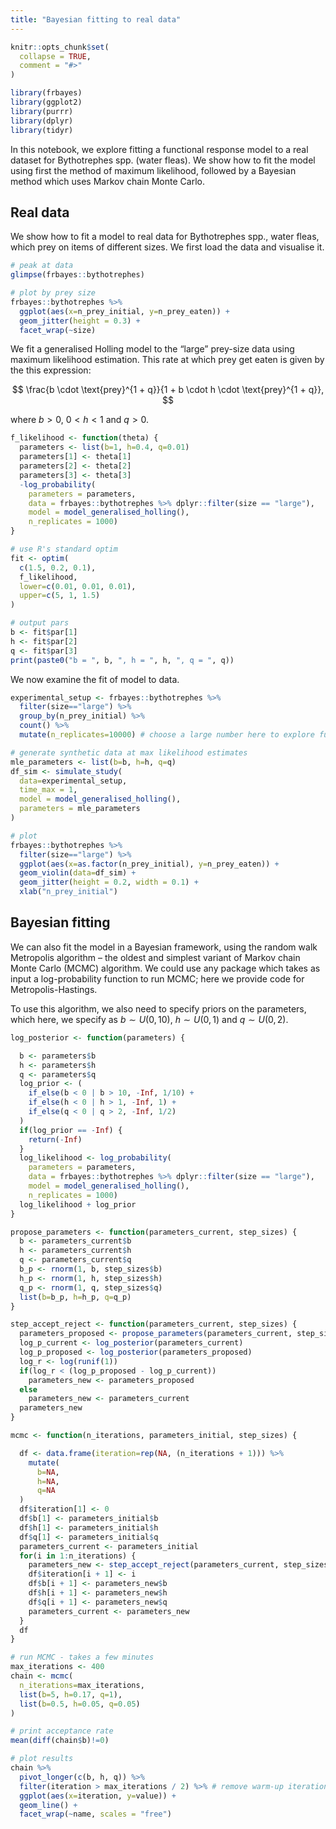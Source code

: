 ```yaml
---
title: "Bayesian fitting to real data"
---
```


```r
knitr::opts_chunk$set(
  collapse = TRUE,
  comment = "#>"
)
```

```r
library(frbayes)
library(ggplot2)
library(purrr)
library(dplyr)
library(tidyr)
```


In this notebook, we explore fitting a functional response model to a real dataset for Bythotrephes spp. (water fleas). We show how to fit the model using first the method of maximum likelihood, followed by a Bayesian method which uses Markov chain Monte Carlo.

## Real data
We show how to fit a model to real data for Bythotrephes spp., water fleas, which prey on items of different sizes. We first load the data and visualise it.
```r
# peak at data
glimpse(frbayes::bythotrephes)

# plot by prey size
frbayes::bythotrephes %>%
  ggplot(aes(x=n_prey_initial, y=n_prey_eaten)) +
  geom_jitter(height = 0.3) +
  facet_wrap(~size)
```

We fit a generalised Holling model to the "large" prey-size data using maximum likelihood estimation. This rate at which prey get eaten is given by the this expression:

$$
\frac{b \cdot \text{prey}^{1 + q}}{1 + b \cdot h \cdot \text{prey}^{1 + q}},
$$

where $b>0$, $0<h<1$ and $q>0$.

```r
f_likelihood <- function(theta) {
  parameters <- list(b=1, h=0.4, q=0.01)
  parameters[1] <- theta[1]
  parameters[2] <- theta[2]
  parameters[3] <- theta[3]
  -log_probability(
    parameters = parameters,
    data = frbayes::bythotrephes %>% dplyr::filter(size == "large"),
    model = model_generalised_holling(),
    n_replicates = 1000)
}

# use R's standard optim
fit <- optim(
  c(1.5, 0.2, 0.1),
  f_likelihood,
  lower=c(0.01, 0.01, 0.01),
  upper=c(5, 1, 1.5)
)

# output pars
b <- fit$par[1]
h <- fit$par[2]
q <- fit$par[3]
print(paste0("b = ", b, ", h = ", h, ", q = ", q))
```

We now examine the fit of model to data.
```r
experimental_setup <- frbayes::bythotrephes %>%
  filter(size=="large") %>%
  group_by(n_prey_initial) %>%
  count() %>%
  mutate(n_replicates=10000) # choose a large number here to explore full predictive distribution

# generate synthetic data at max likelihood estimates
mle_parameters <- list(b=b, h=h, q=q)
df_sim <- simulate_study(
  data=experimental_setup,
  time_max = 1,
  model = model_generalised_holling(),
  parameters = mle_parameters
)

# plot
frbayes::bythotrephes %>%
  filter(size=="large") %>%
  ggplot(aes(x=as.factor(n_prey_initial), y=n_prey_eaten)) +
  geom_violin(data=df_sim) +
  geom_jitter(height = 0.2, width = 0.1) +
  xlab("n_prey_initial")
```


## Bayesian fitting
We can also fit the model in a Bayesian framework, using the random walk Metropolis algorithm -- the oldest and simplest variant of Markov chain Monte Carlo (MCMC) algorithm. We could use any package which takes as input a log-probability function to run MCMC; here we provide code for Metropolis-Hastings.

To use this algorithm, we also need to specify priors on the parameters, which here, we specify as $b\sim U(0, 10)$, $h\sim U(0, 1)$ and $q\sim U(0, 2)$.

```r
log_posterior <- function(parameters) {

  b <- parameters$b
  h <- parameters$h
  q <- parameters$q
  log_prior <- (
    if_else(b < 0 | b > 10, -Inf, 1/10) +
    if_else(h < 0 | h > 1, -Inf, 1) +
    if_else(q < 0 | q > 2, -Inf, 1/2)
  )
  if(log_prior == -Inf) {
    return(-Inf)
  }
  log_likelihood <- log_probability(
    parameters = parameters,
    data = frbayes::bythotrephes %>% dplyr::filter(size == "large"),
    model = model_generalised_holling(),
    n_replicates = 1000)
  log_likelihood + log_prior
}

propose_parameters <- function(parameters_current, step_sizes) {
  b <- parameters_current$b
  h <- parameters_current$h
  q <- parameters_current$q
  b_p <- rnorm(1, b, step_sizes$b)
  h_p <- rnorm(1, h, step_sizes$h)
  q_p <- rnorm(1, q, step_sizes$q)
  list(b=b_p, h=h_p, q=q_p)
}

step_accept_reject <- function(parameters_current, step_sizes) {
  parameters_proposed <- propose_parameters(parameters_current, step_sizes)
  log_p_current <- log_posterior(parameters_current)
  log_p_proposed <- log_posterior(parameters_proposed)
  log_r <- log(runif(1))
  if(log_r < (log_p_proposed - log_p_current))
    parameters_new <- parameters_proposed
  else
    parameters_new <- parameters_current
  parameters_new
}

mcmc <- function(n_iterations, parameters_initial, step_sizes) {

  df <- data.frame(iteration=rep(NA, (n_iterations + 1))) %>%
    mutate(
      b=NA,
      h=NA,
      q=NA
  )
  df$iteration[1] <- 0
  df$b[1] <- parameters_initial$b
  df$h[1] <- parameters_initial$h
  df$q[1] <- parameters_initial$q
  parameters_current <- parameters_initial
  for(i in 1:n_iterations) {
    parameters_new <- step_accept_reject(parameters_current, step_sizes)
    df$iteration[i + 1] <- i
    df$b[i + 1] <- parameters_new$b
    df$h[i + 1] <- parameters_new$h
    df$q[i + 1] <- parameters_new$q
    parameters_current <- parameters_new
  }
  df
}

# run MCMC - takes a few minutes
max_iterations <- 400
chain <- mcmc(
  n_iterations=max_iterations,
  list(b=5, h=0.17, q=1),
  list(b=0.5, h=0.05, q=0.05)
)

# print acceptance rate
mean(diff(chain$b)!=0)

# plot results
chain %>%
  pivot_longer(c(b, h, q)) %>%
  filter(iteration > max_iterations / 2) %>% # remove warm-up iterations
  ggplot(aes(x=iteration, y=value)) +
  geom_line() +
  facet_wrap(~name, scales = "free")
```
